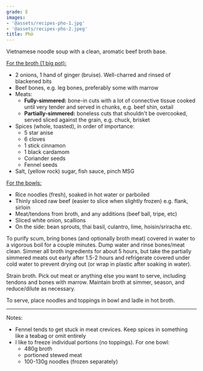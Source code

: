 ```yaml
---
grade: E
images:
- '@assets/recipes-pho-1.jpg'
- '@assets/recipes-pho-2.jpeg'
title: Phở
---
```

Vietnamese noodle soup with a clean, aromatic beef broth base.


<u>For the broth (1 big pot):</u>
- 2 onions, 1 hand of ginger (bruise). Well-charred and rinsed of blackened bits
- Beef bones, e.g. leg bones, preferably some with marrow
- Meats:
    - **Fully-simmered:** bone-in cuts with a lot of connective tissue cooked until very tender and served in chunks, e.g. beef shin, oxtail
    - **Partially-simmered:** boneless cuts that shouldn't be overcooked, served sliced against the grain, e.g. chuck, brisket
- Spices (whole, toasted), in order of importance:
    - 5 star anise
    - 6 cloves
    - 1 stick cinnamon
    - 1 black cardamom
    - Coriander seeds
    - Fennel seeds
- Salt, (yellow rock) sugar, fish sauce, pinch MSG

<u>For the bowls:</u>
- Rice noodles (fresh), soaked in hot water or parboiled 
- Thinly sliced raw beef (easier to slice when slightly frozen) e.g. flank, sirloin
- Meat/tendons from broth, and any additions (beef ball, tripe, etc)
- Sliced white onion, scallions
- On the side: bean sprouts, thai basil, culantro, lime, hoisin/sriracha etc.


To purify scum, bring bones (and optionally broth meat) covered in water to a vigorous boil for a couple minutes. Dump water and rinse bones/meat clean. Simmer all broth ingredients for about 5 hours, but take the partially simmered meats out early after 1.5-2 hours and refrigerate covered under cold water to prevent drying out (or wrap in plastic after soaking in water).

Strain broth. Pick out meat or anything else you want to serve, including tendons and bones with marrow. Maintain broth at simmer, season, and reduce/dilute as necessary. 

To serve, place noodles and toppings in bowl and ladle in hot broth. 

***

Notes:
- Fennel tends to get stuck in meat crevices. Keep spices in something like a teabag or omit entirely
- I like to freeze individual portions (no toppings). For one bowl:
    - 480g broth
    - portioned stewed meat
    - 100-130g noodles (frozen separately)